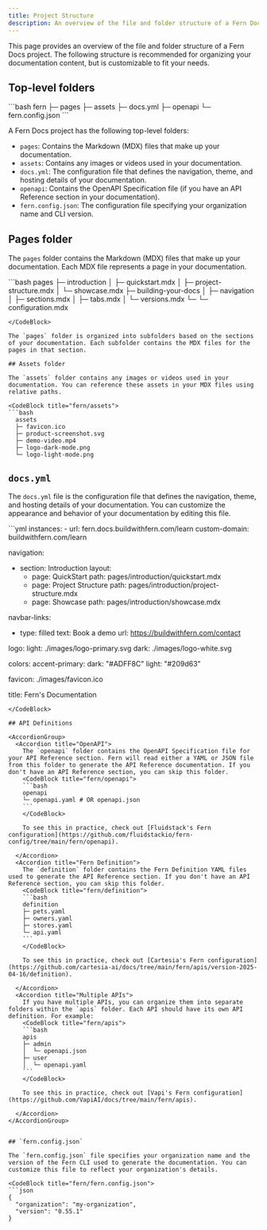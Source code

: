 ```yaml
---
title: Project Structure
description: An overview of the file and folder structure of a Fern Docs project
---
```


This page provides an overview of the file and folder structure of a Fern Docs project. The following structure is recommended for organizing your documentation content, but is customizable to fit your needs.

## Top-level folders 

<CodeBlock title="fern/">
```bash
  fern
  ├─ pages
  ├─ assets
  ├─ docs.yml
  ├─ openapi
  └─ fern.config.json
```
</CodeBlock>

A Fern Docs project has the following top-level folders:

- `pages`: Contains the Markdown (MDX) files that make up your documentation.
- `assets`: Contains any images or videos used in your documentation.
- `docs.yml`: The configuration file that defines the navigation, theme, and hosting details of your documentation.
- `openapi`: Contains the OpenAPI Specification file (if you have an API Reference section in your documentation).
- `fern.config.json`: The configuration file specifying your organization name and CLI version.

## Pages folder

The `pages` folder contains the Markdown (MDX) files that make up your documentation. Each MDX file represents a page in your documentation.

<CodeBlock title="fern/pages">
```bash
  pages
  ├─ introduction
  │  ├─ quickstart.mdx
  │  ├─ project-structure.mdx
  │  └─ showcase.mdx
  ├─ building-your-docs
  │  ├─ navigation
  │     ├─ sections.mdx
  │     ├─ tabs.mdx
  │     └─ versions.mdx
  └─ └─ configuration.mdx

```
</CodeBlock>

The `pages` folder is organized into subfolders based on the sections of your documentation. Each subfolder contains the MDX files for the pages in that section.

## Assets folder

The `assets` folder contains any images or videos used in your documentation. You can reference these assets in your MDX files using relative paths.

<CodeBlock title="fern/assets">
```bash
  assets
  ├─ favicon.ico
  ├─ product-screenshot.svg
  ├─ demo-video.mp4
  ├─ logo-dark-mode.png
  └─ logo-light-mode.png
```
</CodeBlock>

## `docs.yml`

The `docs.yml` file is the configuration file that defines the navigation, theme, and hosting details of your documentation. You can customize the appearance and behavior of your documentation by editing this file.

<CodeBlock title="fern/docs.yml of this website">
```yml
instances:
  - url: fern.docs.buildwithfern.com/learn
    custom-domain: buildwithfern.com/learn

navigation:
  - section: Introduction
    layout:
      - page: QuickStart
        path: pages/introduction/quickstart.mdx
      - page: Project Structure
        path: pages/introduction/project-structure.mdx
      - page: Showcase
        path: pages/introduction/showcase.mdx

navbar-links:
  - type: filled
    text: Book a demo
    url: https://buildwithfern.com/contact

logo:
  light: ./images/logo-primary.svg
  dark: ./images/logo-white.svg

colors:
  accent-primary:
    dark: "#ADFF8C"
    light: "#209d63"

favicon: ./images/favicon.ico 

title: Fern's Documentation
```
</CodeBlock>

## API Definitions 

<AccordionGroup>
  <Accordion title="OpenAPI">
    The `openapi` folder contains the OpenAPI Specification file for your API Reference section. Fern will read either a YAML or JSON file from this folder to generate the API Reference documentation. If you don't have an API Reference section, you can skip this folder.
    <CodeBlock title="fern/openapi">
    ```bash
    openapi
    └─ openapi.yaml # OR openapi.json
    ```
    </CodeBlock>

    To see this in practice, check out [Fluidstack's Fern configuration](https://github.com/fluidstackio/fern-config/tree/main/fern/openapi).

  </Accordion>
  <Accordion title="Fern Definition">
    The `definition` folder contains the Fern Definition YAML files used to generate the API Reference section. If you don't have an API Reference section, you can skip this folder.
    <CodeBlock title="fern/definition">
    ```bash
    definition
    ├─ pets.yaml
    ├─ owners.yaml
    ├─ stores.yaml
    └─ api.yaml
    ```
    </CodeBlock>

    To see this in practice, check out [Cartesia's Fern configuration](https://github.com/cartesia-ai/docs/tree/main/fern/apis/version-2025-04-16/definition).

  </Accordion>
  <Accordion title="Multiple APIs">
    If you have multiple APIs, you can organize them into separate folders within the `apis` folder. Each API should have its own API definition. For example:
    <CodeBlock title="fern/apis">
    ```bash
    apis
    ├─ admin
    │  └─ openapi.json 
    ├─ user
    │  └─ openapi.yaml
    ```
    </CodeBlock>

    To see this in practice, check out [Vapi's Fern configuration](https://github.com/VapiAI/docs/tree/main/fern/apis).

  </Accordion>
</AccordionGroup>


## `fern.config.json`

The `fern.config.json` file specifies your organization name and the version of the Fern CLI used to generate the documentation. You can customize this file to reflect your organization's details.

<CodeBlock title="fern/fern.config.json">
```json
{
  "organization": "my-organization",
  "version": "0.55.1"
}
```
</CodeBlock>
